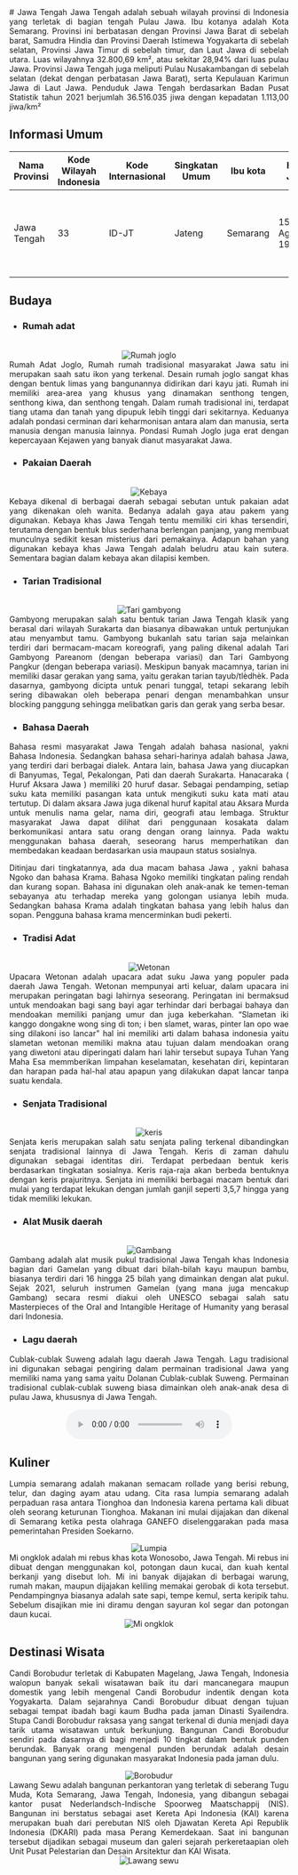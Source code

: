 <div align="justify">
   # Jawa Tengah
   Jawa Tengah adalah sebuah wilayah provinsi di Indonesia yang terletak di bagian tengah Pulau Jawa. Ibu kotanya adalah Kota Semarang. Provinsi ini berbatasan dengan Provinsi Jawa Barat di sebelah barat, Samudra Hindia dan Provinsi Daerah Istimewa Yogyakarta di sebelah selatan, Provinsi Jawa Timur di sebelah timur, dan Laut Jawa di sebelah utara. Luas wilayahnya 32.800,69 km², atau sekitar 28,94% dari luas pulau Jawa. Provinsi Jawa Tengah juga meliputi Pulau Nusakambangan di sebelah selatan (dekat dengan perbatasan Jawa Barat), serta Kepulauan Karimun Jawa di Laut Jawa. Penduduk Jawa Tengah berdasarkan Badan Pusat Statistik tahun 2021 berjumlah 36.516.035 jiwa dengan kepadatan 1.113,00 jiwa/km²

   ## Informasi Umum
   | Nama Provinsi | Kode Wilayah Indonesia | Kode Internasional | Singkatan Umum | Ibu kota | Hari Jadi       | Lambang                                                                                                                                                      |
   |---------------|------------------------|--------------------|----------------|----------|-----------------|--------------------------------------------------------------------------------------------------------------------------------------------------------------|
   | 	Jawa Tengah  | 33                     | ID-JT              | Jateng         | Semarang | 15 Agustus 1950 | <div align="center"><img alt="Lambang jateng" width="150" src="https://upload.wikimedia.org/wikipedia/commons/b/bd/Coat_of_arms_of_Central_Java.svg"/></div> |

   ## Budaya

   - ### Rumah adat
   <br/>
   <div align="center"><img alt="Rumah joglo" src="https://o-cdn-cas.sirclocdn.com/parenting/images/Rumah-Adat-Jawa-Timur-Joglo-1.width-800.format-webp.webp"/></div>
   Rumah Adat Joglo, Rumah rumah tradisional masyarakat Jawa satu ini merupakan saah satu ikon yang terkenal. Desain rumah joglo sangat khas dengan bentuk limas yang bangunannya didirikan dari kayu jati. Rumah ini memiliki area-area yang khusus yang dinamakan senthong tengen, senthong kiwa, dan senthong tengah. Dalam rumah tradisional ini, terdapat tiang utama dan tanah yang dipupuk lebih tinggi dari sekitarnya. Keduanya adalah pondasi cerminan dari keharmonisan antara alam dan manusia, serta manusia dengan manusia lainnya. Pondasi Rumah Joglo juga erat dengan kepercayaan Kejawen yang banyak dianut masyarakat Jawa. 
   
   - ### Pakaian Daerah
   <br/>
   <div align="center"><img alt="Kebaya" src="https://asset.kompas.com/crops/dfgYRi1aA3ZDFUqGSLGtY4LUn14=/50x0:598x365/750x500/data/photo/2022/01/05/61d54f441d401.jpeg"/></div>
   Kebaya dikenal di berbagai daerah sebagai sebutan untuk pakaian adat yang dikenakan oleh wanita. Bedanya adalah gaya atau pakem yang digunakan. Kebaya khas Jawa Tengah tentu memiliki ciri khas tersendiri, terutama dengan bentuk blus sederhana berlengan panjang, yang membuat munculnya sedikit kesan misterius dari pemakainya. Adapun bahan yang digunakan kebaya khas Jawa Tengah adalah beludru atau kain sutera. Sementara bagian dalam kebaya akan dilapisi kemben.
  
   - ### Tarian Tradisional
   <br/>
   <div align="center"><img alt="Tari gambyong" src="https://upload.wikimedia.org/wikipedia/commons/1/15/Gambyong_Langenkusuma_Pj_DSC_1322.JPG"/></div>
   Gambyong merupakan salah satu bentuk tarian Jawa Tengah klasik yang berasal dari wilayah Surakarta dan biasanya dibawakan untuk pertunjukan atau menyambut tamu. Gambyong bukanlah satu tarian saja melainkan terdiri dari bermacam-macam koreografi, yang paling dikenal adalah Tari Gambyong Pareanom (dengan beberapa variasi) dan Tari Gambyong Pangkur (dengan beberapa variasi). Meskipun banyak macamnya, tarian ini memiliki dasar gerakan yang sama, yaitu gerakan tarian tayub/tlèdhèk. Pada dasarnya, gambyong dicipta untuk penari tunggal, tetapi sekarang lebih sering dibawakan oleh beberapa penari dengan menambahkan unsur blocking panggung sehingga melibatkan garis dan gerak yang serba besar.

   - ### Bahasa Daerah
   Bahasa resmi masyarakat Jawa Tengah adalah bahasa nasional, yakni Bahasa Indonesia. Sedangkan bahasa sehari-harinya adalah bahasa Jawa, yang terdiri dari berbagai dialek. Antara lain, bahasa Jawa yang diucapkan di Banyumas, Tegal, Pekalongan, Pati dan daerah Surakarta. Hanacaraka ( Huruf Aksara Jawa ) memiliki 20 huruf dasar. Sebagai pendamping, setiap suku kata memiliki pasangan kata untuk mengikuti suku kata mati atau tertutup. Di dalam aksara Jawa juga dikenal huruf kapital atau Aksara Murda untuk menulis nama gelar, nama diri, geografi atau lembaga. Struktur masyarakat Jawa dapat dilihat dari penggunaan kosakata dalam berkomunikasi antara satu orang dengan orang lainnya. Pada waktu menggunakan bahasa daerah, seseorang harus memperhatikan dan membedakan keadaan berdasarkan usia maupaun status sosialnya. 
   
   Ditinjau dari tingkatannya, ada dua macam bahasa Jawa , yakni bahasa Ngoko dan bahasa Krama. Bahasa Ngoko memiliki tingkatan paling rendah dan kurang sopan. Bahasa ini digunakan oleh anak-anak ke temen-teman sebayanya atu terhadap mereka yang golongan usianya lebih muda. Sedangkan bahasa Krama adalah tingkatan bahasa yang lebih halus dan sopan. Pengguna bahasa krama mencerminkan budi pekerti.
   
   - ### Tradisi Adat
   <br/>
   <div align="center"><img alt="Wetonan" src="https://dimensiindonesia.com/wp-content/uploads/2022/06/Capture.jpg"/></div>
   Upacara Wetonan adalah upacara adat suku Jawa yang populer pada daerah Jawa Tengah. Wetonan mempunyai arti keluar, dalam upacara ini merupakan peringatan bagi lahirnya seseorang. Peringatan ini bermaksud untuk mendoakan bagi sang bayi agar terhindar dari berbagai bahaya dan mendoakan memiliki panjang umur dan juga keberkahan. “Slametan iki kanggo dongakne wong sing di ton; i ben slamet, waras, pinter lan opo wae sing dilakoni iso lancar” hal ini memiliki arti dalam bahasa indonesia yaitu slametan wetonan memiliki makna atau tujuan dalam mendoakan orang yang diwetoni atau diperingati dalam hari lahir tersebut supaya Tuhan Yang Maha Esa memmberikan limpahan keselamatan, kesehatan diri, kepintaran dan harapan pada hal-hal atau apapun yang dilakukan dapat lancar tanpa suatu kendala.
   
   - ### Senjata Tradisional
   <br/>
   <div align="center"><img alt="keris" src="https://www.goodnewsfromindonesia.id/uploads/images/2022/11/2711252022-Keris,-senjata-tradisional-asal-Jawa-Tengah.jpg"/></div>
   Senjata keris merupakan salah satu senjata paling terkenal dibandingkan senjata tradisional lainnya di Jawa Tengah. Keris di zaman dahulu digunakan sebagai identitas diri. Terdapat perbedaan bentuk keris berdasarkan tingkatan sosialnya. Keris raja-raja akan berbeda bentuknya dengan keris prajuritnya. Senjata ini memiliki berbagai macam bentuk dari mulai yang terdapat lekukan dengan jumlah ganjil seperti 3,5,7 hingga yang tidak memiliki lekukan.
   
   - ### Alat Musik daerah
   <br/>
   <div align="center"><img alt="Gambang" src="https://upload.wikimedia.org/wikipedia/commons/0/0f/Gambang_koleksi_Jurusan_Karawitan_ISBI_Bandung.jpg"/></div>
   Gambang adalah alat musik pukul tradisional Jawa Tengah khas Indonesia bagian dari Gamelan yang dibuat dari bilah-bilah kayu maupun bambu, biasanya terdiri dari 16 hingga 25 bilah yang dimainkan dengan alat pukul. Sejak 2021, seluruh instrumen Gamelan (yang mana juga mencakup Gambang) secara resmi diakui oleh UNESCO sebagai salah satu Masterpieces of the Oral and Intangible Heritage of Humanity yang berasal dari Indonesia.
   
   - ### Lagu daerah
   Cublak-cublak Suweng adalah lagu daerah Jawa Tengah. Lagu tradisional ini digunakan sebagai pengiring dalam permainan tradisional Jawa yang memiliki nama yang sama yaitu Dolanan Cublak-cublak Suweng. Permainan tradisional cublak-cublak suweng biasa dimainkan oleh anak-anak desa di pulau Jawa, khususnya di Jawa Tengah.
   <br/>
   <div align="center"><audio controls src="https://upload.wikimedia.org/wikipedia/commons/5/58/Jawa_Tengah_-_Cublak-Cublak_Suweng.wav"></audio></div>
   
   ## Kuliner
   Lumpia semarang adalah makanan semacam rollade yang berisi rebung, telur, dan daging ayam atau udang. Cita rasa lumpia semarang adalah perpaduan rasa antara Tionghoa dan Indonesia karena pertama kali dibuat oleh seorang keturunan Tionghoa. Makanan ini mulai dijajakan dan dikenal di Semarang ketika pesta olahraga GANEFO diselenggarakan pada masa pemerintahan Presiden Soekarno.
   <br/>
   <div align="center"><img alt="Lumpia" src="https://upload.wikimedia.org/wikipedia/commons/2/24/Loenpia_Gang_Lombok_Semarang.jpg"/></div>
   Mi ongklok adalah mi rebus khas kota Wonosobo, Jawa Tengah. Mi rebus ini dibuat dengan menggunakan kol, potongan daun kucai, dan kuah kental berkanji yang disebut loh. Mi ini banyak dijajakan di berbagai warung, rumah makan, maupun dijajakan keliling memakai gerobak di kota tersebut. Pendampingnya biasanya adalah sate sapi, tempe kemul, serta keripik tahu. Sebelum disajikan mie ini diramu dengan sayuran kol segar dan potongan daun kucai.
   <br/>
   <div align="center"><img alt="Mi ongklok" src="https://upload.wikimedia.org/wikipedia/commons/1/17/Mi_ongklok_sate_sapi_Wonosobo.JPG"/></div>

   ## Destinasi Wisata
   Candi Borobudur terletak di Kabupaten Magelang, Jawa Tengah, Indonesia walopun banyak sekali wisatawan baik itu dari mancanegara maupun domestik yang lebih mengenal Candi Borobudur indentik dengan kota Yogyakarta.  Dalam sejarahnya Candi Borobudur dibuat dengan tujuan sebagai tempat ibadah bagi kaum Budha pada jaman Dinasti Syailendra. Stupa Candi Borobudur raksasa yang sangat terkenal di dunia menjadi daya tarik utama wisatawan untuk berkunjung. Bangunan Candi Borobudur sendiri pada dasarnya di bagi menjadi 10 tingkat dalam bentuk punden berundak. Banyak orang mengenal punden berundak adalah desain bangunan yang sering digunakan masyarakat Indonesia pada jaman dulu.
   <br/>
   <div align="center"><img alt="Borobudur" src="https://upload.wikimedia.org/wikipedia/commons/7/73/Borobudur_Temple.jpg  "/></div>
   Lawang Sewu adalah bangunan perkantoran yang terletak di seberang Tugu Muda, Kota Semarang, Jawa Tengah, Indonesia, yang dibangun sebagai kantor pusat Nederlandsch-Indische Spoorweg Maatschappij (NIS). Bangunan ini berstatus sebagai aset Kereta Api Indonesia (KAI) karena merupakan buah dari perebutan NIS oleh Djawatan Kereta Api Republik Indonesia (DKARI) pada masa Perang Kemerdekaan. Saat ini bangunan tersebut dijadikan sebagai museum dan galeri sejarah perkeretaapian oleh Unit Pusat Pelestarian dan Desain Arsitektur dan KAI Wisata.
   <br/>
   <div align="center"><img alt="Lawang sewu" src="https://upload.wikimedia.org/wikipedia/commons/d/df/Lawang_sewu.jpg"/></div>
</div>
